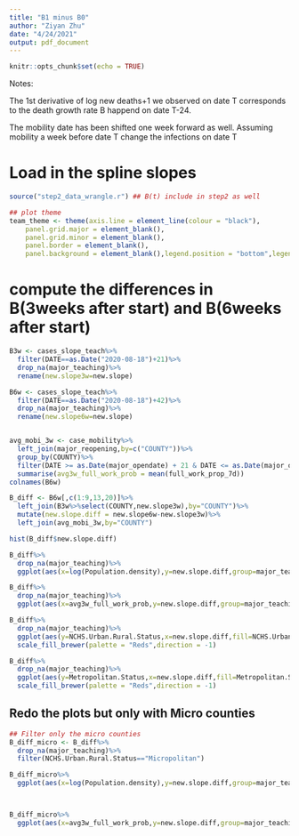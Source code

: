 ```yaml
---
title: "B1 minus B0"
author: "Ziyan Zhu"
date: "4/24/2021"
output: pdf_document
---
```


```r
knitr::opts_chunk$set(echo = TRUE)
```

Notes:

The 1st derivative of log new deaths+1 we observed on date T corresponds to the death growth rate B happend on date T-24.

The mobility date has been shifted one week forward as well. Assuming mobility a week before date T change the infections on date T


# Load in the spline slopes

```r
source("step2_data_wrangle.r") ## B(t) include in step2 as well

## plot theme
team_theme <- theme(axis.line = element_line(colour = "black"),
    panel.grid.major = element_blank(),
    panel.grid.minor = element_blank(),
    panel.border = element_blank(),
    panel.background = element_blank(),legend.position = "bottom",legend.box="vertical", legend.margin=margin())+theme(legend.text = element_text(size=12),legend.title = element_text(size=12),axis.text = element_text(size=13),title=element_text(size=13))
```

# compute the differences in B(3weeks after start) and B(6weeks after start)

```r
B3w <- cases_slope_teach%>%
  filter(DATE==as.Date("2020-08-18")+21)%>%
  drop_na(major_teaching)%>%
  rename(new.slope3w=new.slope)

B6w <- cases_slope_teach%>%
  filter(DATE==as.Date("2020-08-18")+42)%>%
  drop_na(major_teaching)%>%
  rename(new.slope6w=new.slope)


avg_mobi_3w <- case_mobility%>%
  left_join(major_reopening,by=c("COUNTY"))%>%
  group_by(COUNTY)%>%
  filter(DATE >= as.Date(major_opendate) + 21 & DATE <= as.Date(major_opendate) + 42)%>%
  summarise(avg3w_full_work_prob = mean(full_work_prop_7d))
colnames(B6w)

B_diff <- B6w[,c(1:9,13,20)]%>%
  left_join(B3w%>%select(COUNTY,new.slope3w),by="COUNTY")%>%
  mutate(new.slope.diff = new.slope6w-new.slope3w)%>%
  left_join(avg_mobi_3w,by="COUNTY")

hist(B_diff$new.slope.diff)
```


```r
B_diff%>%
  drop_na(major_teaching)%>%
  ggplot(aes(x=log(Population.density),y=new.slope.diff,group=major_teaching,color=major_teaching))+geom_point(aes(size=avg3w_full_work_prob,alpha=avg3w_full_work_prob))+geom_smooth(method = "lm", se=F, formula = y ~ x,alpha=0.1)+theme_minimal()+team_theme+team_theme+labs(y="Max B1",x="Log of Population",title="B1-B0 vs Log of Population Density",color="Majority Teaching Method",size = "3w~6w\nAveraged %6hr+ Away Home",alpha= "3w~6w\nAveraged %6hr+ Away Home" )
```

```r
B_diff%>%
  drop_na(major_teaching)%>%
  ggplot(aes(x=avg3w_full_work_prob,y=new.slope.diff,group=major_teaching,color=major_teaching))+geom_point(aes(size=log(Population.density),alpha=log(Population.density)))+geom_smooth(method = "lm", se=F, formula = y ~ x,alpha=0.1)+theme_minimal()+team_theme+labs(y="Max B1",x="Average mobility proportion during fall semester",title="B1-B0 vs Average full mobility proportion in 3w~6w\n Averaged %6hr+ Away Home",size="Log of Population Density",alpha="Log of Population Density",fill="Majority Teaching Method")

```

```r
B_diff%>%
  drop_na(major_teaching)%>%
  ggplot(aes(y=NCHS.Urban.Rural.Status,x=new.slope.diff,fill=NCHS.Urban.Rural.Status))+geom_boxplot()+team_theme+theme(legend.position = "")+labs(x="B(6w) - B(3w)",y="Rural-urban Status",title="Distribution of B(6 weeks after) minus B(3 weeks after)")+
  scale_fill_brewer(palette = "Reds",direction = -1)

B_diff%>%
  drop_na(major_teaching)%>%
  ggplot(aes(y=Metropolitan.Status,x=new.slope.diff,fill=Metropolitan.Status))+geom_boxplot()+team_theme+theme(legend.position = "")+labs(x="B(6w) - B(3w)",y="Metropolitan Status",title="Distribution of B(6 weeks after) minus B(3 weeks after)")+
  scale_fill_brewer(palette = "Reds",direction = -1)  
```

## Redo the plots but only with Micro counties

```r
## Filter only the micro counties
B_diff_micro <- B_diff%>%
  drop_na(major_teaching)%>%
  filter(NCHS.Urban.Rural.Status=="Micropolitan")

B_diff_micro%>%
  ggplot(aes(x=log(Population.density),y=new.slope.diff,group=major_teaching,color=major_teaching))+geom_point(aes(size=avg3w_full_work_prob,alpha=avg3w_full_work_prob))+geom_smooth(method = "lm", se=F, formula = y ~ x,alpha=0.1)+theme_minimal()+team_theme+team_theme+labs(y="Max B1",x="Log of Population",title="B1-B0 vs Log of Population Density\nOnly Micropolitan Counties",color="Majority Teaching Method",size = "3w~6w\nAveraged %6hr+ Away Home",alpha= "3w~6w\nAveraged %6hr+ Away Home" )



B_diff_micro%>%
  ggplot(aes(x=avg3w_full_work_prob,y=new.slope.diff,group=major_teaching,color=major_teaching))+geom_point(aes(size=log(Population.density),alpha=log(Population.density)))+geom_smooth(method = "lm", se=F, formula = y ~ x,alpha=0.1)+theme_minimal()+team_theme+labs(y="Max B1",x="Average mobility proportion during fall semester",title="B1-B0 vs Average full mobility proportion in 3w~6w\n Averaged %6hr+ Away Home\nOnly Micropolitan Counties",size="Log of Population Density",alpha="Log of Population Density",fill="Majority Teaching Method")

```



